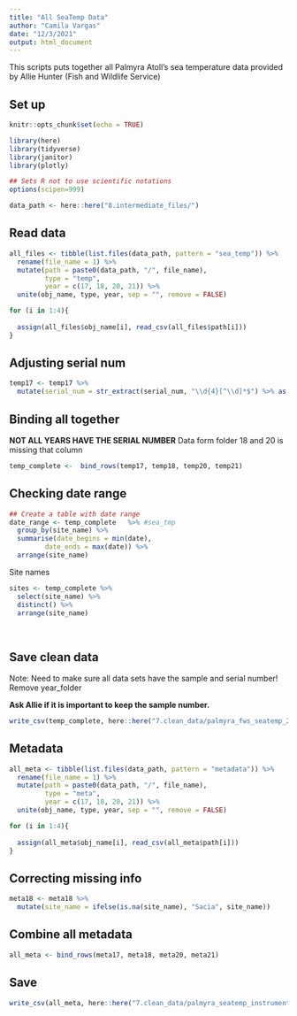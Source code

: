 ```yaml
---
title: "All SeaTemp Data"
author: "Camila Vargas"
date: "12/3/2021"
output: html_document
---
```


This scripts puts together all Palmyra Atoll's sea temperature data provided by Allie Hunter (Fish and Wildlife Service)

## Set up
```r
knitr::opts_chunk$set(echo = TRUE)

library(here)
library(tidyverse)
library(janitor)
library(plotly)

## Sets R not to use scientific notations
options(scipen=999) 

data_path <- here::here("8.intermediate_files/")

```


## Read data
```r
all_files <- tibble(list.files(data_path, pattern = "sea_temp")) %>% 
  rename(file_name = 1) %>% 
  mutate(path = paste0(data_path, "/", file_name),
         type = "temp",
         year = c(17, 18, 20, 21)) %>% 
  unite(obj_name, type, year, sep = "", remove = FALSE)

for (i in 1:4){
  
  assign(all_files$obj_name[i], read_csv(all_files$path[i]))
}

```

## Adjusting serial num
```r
temp17 <- temp17 %>% 
  mutate(serial_num = str_extract(serial_num, "\\d{4}[^\\d]*$") %>% as.numeric(.))
```



## Binding all together

**NOT ALL YEARS HAVE THE SERIAL NUMBER** 
Data form folder 18 and 20 is missing that column

```r
temp_complete <-  bind_rows(temp17, temp18, temp20, temp21)
```


## Checking date range

```r
## Create a table with date range
date_range <- temp_complete   %>% #sea_tmp
  group_by(site_name) %>% 
  summarise(date_begins = min(date),
         date_ends = max(date)) %>% 
  arrange(site_name)

```


Site names
```r
sites <- temp_complete %>% 
  select(site_name) %>% 
  distinct() %>% 
  arrange(site_name)
  
  
```

## Save clean data

Note: Need to make sure all data sets have the sample and serial number! Remove year_folder

**Ask Allie if it is important to keep the sample number.**

```r

write_csv(temp_complete, here::here("7.clean_data/palmyra_fws_seatemp_2014_2021.csv"))

```


## Metadata

```r
all_meta <- tibble(list.files(data_path, pattern = "metadata")) %>% 
  rename(file_name = 1) %>% 
  mutate(path = paste0(data_path, "/", file_name),
         type = "meta",
         year = c(17, 18, 20, 21)) %>% 
  unite(obj_name, type, year, sep = "", remove = FALSE)

for (i in 1:4){
  
  assign(all_meta$obj_name[i], read_csv(all_meta$path[i]))
}

```

## Correcting missing info

```r
meta18 <- meta18 %>% 
  mutate(site_name = ifelse(is.na(site_name), "Sacia", site_name))
```

## Combine all metadata

```r
all_meta <- bind_rows(meta17, meta18, meta20, meta21)
```

## Save

```r

write_csv(all_meta, here::here("7.clean_data/palmyra_seatemp_instrument_metadata_2017_2021.csv"))

```




